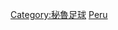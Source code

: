 {{Commons category|Association football clubs of Peru}}

[[Category:秘魯足球|Category:秘魯足球]]
[[Category:各國足球會|Peru]]
